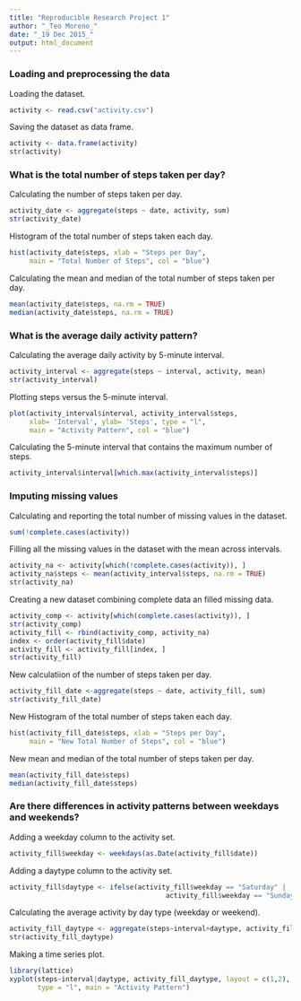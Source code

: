 ```yaml
---
title: "Reproducible Research Project 1"
author: "_Teo Moreno_"
date: "_19 Dec 2015_"
output: html_document
---
```



### Loading and preprocessing the data

Loading the dataset.

```r
activity <- read.csv("activity.csv")
```

Saving the dataset as data frame.

```r
activity <- data.frame(activity)
str(activity)
```

### What is the total number of steps taken per day?

Calculating the number of steps taken per day.

```r
activity_date <- aggregate(steps ~ date, activity, sum)
str(activity_date)
```

Histogram of the total number of steps taken each day.

```r
hist(activity_date$steps, xlab = "Steps per Day",
     main = "Total Number of Steps", col = "blue")
```

Calculating the mean and median of the total number of steps taken per day.

```r
mean(activity_date$steps, na.rm = TRUE)
median(activity_date$steps, na.rm = TRUE)
```

### What is the average daily activity pattern?

Calculating the average daily activity by 5-minute interval.

```r
activity_interval <- aggregate(steps ~ interval, activity, mean)
str(activity_interval)
```

Plotting steps versus the 5-minute interval.

```r
plot(activity_interval$interval, activity_interval$steps,
     xlab= 'Interval', ylab= 'Steps', type = "l",
     main = "Activity Pattern", col = "blue")
```

Calculating the 5-minute interval that contains the maximum number of steps.

```r
activity_interval$interval[which.max(activity_interval$steps)]
```

### Imputing missing values

Calculating and reporting the total number of missing values in the dataset.

```r
sum(!complete.cases(activity))
```

Filling all the missing values in the dataset with the mean across intervals.

```r
activity_na <- activity[which(!complete.cases(activity)), ]
activity_na$steps <- mean(activity_interval$steps, na.rm = TRUE)
str(activity_na)
```

Creating a new dataset combining complete data an filled missing data.

```r
activity_comp <- activity[which(complete.cases(activity)), ]
str(activity_comp)
activity_fill <- rbind(activity_comp, activity_na)
index <- order(activity_fill$date)
activity_fill <- activity_fill[index, ]
str(activity_fill)
```

New calculatiion of the number of steps taken per day.

```r
activity_fill_date <-aggregate(steps ~ date, activity_fill, sum)
str(activity_fill_date)
```

New Histogram of the total number of steps taken each day.

```r
hist(activity_fill_date$steps, xlab = "Steps per Day",
     main = "New Total Number of Steps", col = "blue")
```

New mean and median of the total number of steps taken per day.

```r
mean(activity_fill_date$steps)
median(activity_fill_date$steps)
```

### Are there differences in activity patterns between weekdays and weekends?

Adding a weekday column to the activity set.

```r
activity_fill$weekday <- weekdays(as.Date(activity_fill$date))
```

Adding a daytype column to the activity set.

```r
activity_fill$daytype <- ifelse(activity_fill$weekday == "Saturday" | 
                                       activity_fill$weekday == "Sunday", "Weekend", "Weekday") 
```

Calculating the average activity by day type (weekday or weekend).

```r
activity_fill_daytype <- aggregate(steps~interval+daytype, activity_fill, mean)
str(activity_fill_daytype)
```

Making a time series plot.

```r
library(lattice)
xyplot(steps~interval|daytype, activity_fill_daytype, layout = c(1,2),
       type = "l", main = "Activity Pattern")
```

